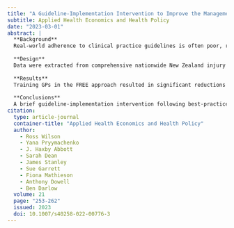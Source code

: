 ```yaml
---
title: "A Guideline-Implementation Intervention to Improve the Management of Low Back Pain in Primary Care: A Difference-in-Difference-in-Differences Analysis"
subtitle: Applied Health Economics and Health Policy
date: "2023-03-01"
abstract: |
  **Background**
  Real-world adherence to clinical practice guidelines is often poor, resulting in sub-standard patient care and unnecessary healthcare costs. This study evaluates the effect of a guideline-implementation intervention for the management of low back pain (LBP) in general practice–the Fear Reduction Exercised Early (FREE) approach—on LBP-related injury insurance claims, healthcare utilisation, and costs of treatment.
  
  **Design**
  Data were extracted from comprehensive nationwide New Zealand injury insurance claims records. Data were analysed using a ‘triple-difference’ (difference-in-difference-in-differences) method to isolate the causal effect of FREE training on LBP claims activity, comparing the difference in general practitioner (GP) LBP claims and associated activity before and after training with their non-musculoskeletal injury claims for the same periods (assumed to be unaffected by training), relative to the same comparisons for GPs not trained in the FREE approach.
  
  **Results**
  Training GPs in the FREE approach resulted in significant reductions in the number of LBP injury claims lodged (− 19%, 95% CI −34 to −5), the use of physiotherapy (−30%, 95% CI − 42 to − 18) and imaging (− 27%, 95% CI − 46 to − 8%), and the healthcare costs (− 21%, 95% CI − 41 to − 1) of LBP injury. Changes in claims for earnings’ compensation (− 10%, 95% CI − 34 to 13) were not significant.
  
  **Conclusions**
  A brief guideline-implementation intervention following best-practice LBP management and guideline-implementation strategies achieved significant reductions, persisting over at least 6 to18 months, in healthcare utilisation consistent with improved delivery of guideline-concordant care.
citation: 
  type: article-journal
  container-title: "Applied Health Economics and Health Policy"
  author:
    - Ross Wilson
    - Yana Pryymachenko
    - J. Haxby Abbott
    - Sarah Dean
    - James Stanley
    - Sue Garrett
    - Fiona Mathieson
    - Anthony Dowell
    - Ben Darlow
  volume: 21
  page: "253-262"
  issued: 2023
  doi: 10.1007/s40258-022-00776-3
---
```

